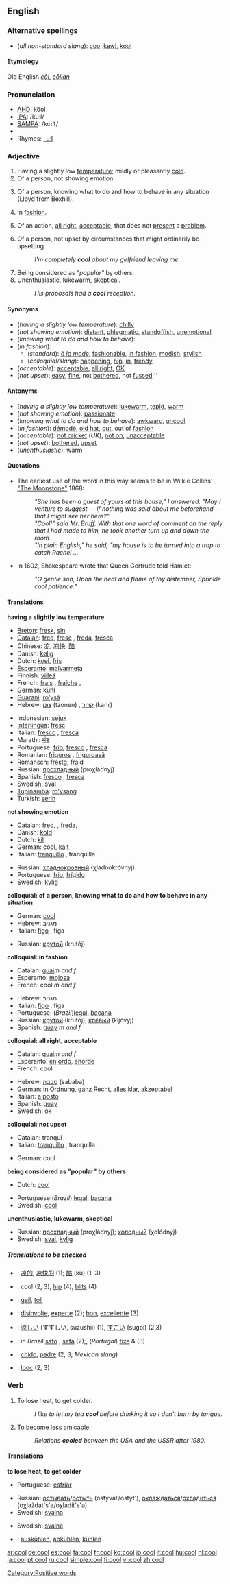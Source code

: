 ==English==

===Alternative spellings===
*(''all non-standard slang''): [[coo]], [[kewl]], [[kool]]

====Etymology====
Old English ''[[cōl]]'', ''[[cōlian]]''

===Pronunciation===
*[[AHD]]: ko͞ol
*[[IPA]]: /kuːl/
*[[SAMPA]]: /<tt>ku:l</tt>/
*{{audio|en-us-cool.ogg|Audio (US)}}
*Rhymes: [[Rhymes:English:-uːl|-uːl]]


===Adjective===
{{en-adj-er}}

# Having a slightly low [[temperature]]; mildly or pleasantly [[cold]].
# Of a person, not showing emotion. 
# {{colloquial}} Of a person, knowing what to do and how to behave in any situation (Lloyd from Bexhill).
# {{colloquial}} In [[fashion]].
# {{colloquial}} Of an action, [[all right]], [[acceptable]], that does not [[present]] a [[problem]].  {{ref|1}}
# {{colloquial}} Of a person, not upset by circumstances that might ordinarily be upsetting.
#:''I'm completely '''cool''' about my girlfriend leaving me.''
# Being considered as ''"popular"'' by others.
# Unenthusiastic, lukewarm, skeptical.
#:''His proposals had a '''cool''' reception.''

====Synonyms====
*(''having a slightly low temperature''): [[chilly]]
*(''not showing emotion''): [[distant]], [[phlegmatic]], [[standoffish]], [[unemotional]] 
*(''knowing what to do and how to behave''):
*(''in fashion''):
**(''standard''): ''[[à la mode]]'', [[fashionable]], [[in fashion]], [[modish]], [[stylish]]
**(''colloquial/slang''): [[happening]], [[hip]], [[in]], [[trendy]]
*(''acceptable''): [[acceptable]], [[all right]], [[OK]]
*(''not upset''): [[easy]], [[fine]], not [[bothered]], not [[fussed]]'''

====Antonyms====
*(''having a slightly low temperature''): [[lukewarm]], [[tepid]], [[warm]]
*(''not showing emotion''): [[passionate]]
*(''knowing what to do and how to behave''): [[awkward]], [[uncool]]
*(''in fashion''): [[démodé]], [[old hat]], [[out]], out of [[fashion]]
*(''acceptable''): [[not cricket]] (''UK''), [[not on]], [[unacceptable]]
*(''not upset''): [[bothered]], [[upset]]
*(''unenthusiastic''): [[warm]]

====Quotations====
* {{note|1}} The earliest use of the word in this way seems to be in Wilkie Collins' [http://collins.thefreelibrary.com/The-Moonstone/40-1 "The Moonstone"] 1868:
*:''"She has been a guest of yours at this house," I answered. "May I venture to suggest &mdash; if nothing was said about me beforehand &mdash; that I might see her here?"''
*:''"Cool!" said Mr. Bruff. With that one word of comment on the reply that I had made to him, he took another turn up and down the room.''
*:''"In plain English," he said, "my house is to be turned into a trap to catch Rachel ...''
*In 1602, Shakespeare wrote that Queen Gertrude told Hamlet:
*:''"O gentle son, Upon the heat and flame of thy distemper, Sprinkle cool patience."''

====Translations====
'''having a slightly low temperature'''
{{top}}
*[[Breton]]: [[fresk]], [[sin#Breton|sin]]
*[[Catalan]]: [[fred#Catalan|fred]], [[fresc]] {{m}}, [[freda]], [[fresca]] {{f}}
*Chinese: [[凉]], [[凉快]], [[酷]]
*Danish: [[kølig]]
*Dutch: [[koel]], [[fris]]
*[[Esperanto]]: [[malvarmeta]]
*Finnish: [[viileä]]
*French: [[frais]] {{m}}, [[fraîche]] {{f}},
*German: [[kühl]]
*[[Guarani]]: [[ro'ysã]]
*Hebrew: [[צונן]] (tzonen) , [[קריר]] (karir)
{{mid}}
*Indonesian: [[sejuk]]
*[[Interlingua]]: [[fresc]]
*Italian: [[fresco#Italian|fresco]] {{m}}, [[fresca#Italian|fresca]] {{f}}
*Marathi: [[थंड]]
*Portuguese: [[frio]], [[fresco]] {{m}}, [[fresca]] {{f}}
*Romanian: [[friguros]] {{m}}, [[friguroasă]] {{f}}
*Romansch: [[frestg]], [[fraid]]
*Russian: [[прохладный]] (proχládnyj)
*Spanish: [[fresco#Spanish|fresco]] {{m}}, [[fresca#Spanish|fresca]] {{f}}
*Swedish: [[sval]]
*[[Tupinambá]]: [[ro'ysang]]
*Turkish: [[serin]]
{{bottom}}

'''not showing emotion'''
{{top}}
*Catalan: [[fred]], {{m}}, [[freda]], {{f}}
*Danish: [[kold]]
*Dutch: [[kil]]
*German: cool, [[kalt]] 
*Italian: [[tranquillo]] {{m}}, tranquilla {{f}}
{{mid}}
*Russian: [[хладнокровный]] (χladnokróvnyj)
*Portuguese: [[frio]], [[frígido]]
*Swedish: [[kylig]]
{{bottom}}

'''colloquial: of a person, knowing what to do and how to behave in any situation'''
{{top}}
*German: [[cool#German|cool]]
*Hebrew: מגניב
*Italian: [[figo]] {{m}}, figa {{m}}
{{mid}}
*Russian: [[крутой]] (krutój)
{{bottom}}

'''colloquial: in fashion'''
{{top}}
*Catalan: [[guai]]''m and f''
*Esperanto: [[mojosa]]
*French: cool ''m and f''
{{mid}}
*Hebrew: מגניב
*Italian: [[figo]] {{m}}, figa {{m}}
*Portuguese: (''Brazil'')[[legal]], [[bacana]]
*Russian: [[крутой]] (krutój), [[клёвый]] (kljóvyj)
*Spanish: [[guay]] ''m and f''
{{bottom}}

'''colloquial: all right, acceptable'''
{{top}}
*Catalan: [[guai]]''m and f''
*Esperanto: [[en#Esperanto|en]] [[ordo#Esperanto|ordo]], [[enorde]]
*French: cool
{{mid}}
*Hebrew: [[סבבה]] (sababa)
*German: [[in Ordnung]], [[ganz Recht]], [[alles klar]], [[akzeptabel]]
*Italian: [[a posto]]
*Spanish: [[guay]]
*Swedish: [[ok]]
{{bottom}}

'''colloquial: not upset'''
{{top}}
*Catalan: tranqui
*Italian: [[tranquillo]] {{m}}, tranquilla {{f}}
{{mid}}
*German: cool 
{{bottom}}

'''being considered as "popular" by others'''
{{top}}
*Dutch: [[cool]]
{{mid}}
*Portuguese:(''Brazil'') [[legal]], [[bacana]]
*Swedish: [[#Swedish|cool]]
{{bottom}}

'''unenthusiastic, lukewarm, skeptical'''
{{top}}
{{mid}}
*Russian: [[прохладный]] (proχládnyj); [[холодный]] (χolódnyj)
*Swedish: [[sval]], [[kylig]]
{{bottom}}

=====Translations to be checked=====
{{checktrans}}
*{{ttbc|Chinese}}: [[凉的]], [[凉快的]] (1); [[酷]] (ku) (1, 3)
*{{ttbc|Dutch}}: cool (2, 3), [[hip#Dutch|hip]] (4), [[blits]] (4)
*{{ttbc|German}}: [[geil]], [[toll]]
*{{ttbc|Interlingua}}: [[disinvolte]], [[experte]] (2); [[bon]], [[excellente]] (3)
*{{ttbc|Japanese}}: [[涼しい]] (すずしい, suzushii) (1), [[すごい]] (sugoi) (2,3)
*{{ttbc|Portuguese}}: ''in Brazil'' [[safo]] {{m}}, [[safa]] {{f}} (2);, (''Portugal'') [[fixe]] {{m}} & {{f}} (3)<!-- Someone from Portugal, please check and categorize these translations.-->
*{{ttbc|Spanish}}: [[chido]], [[padre]] (2, 3; ''Mexican slang'')
*{{ttbc|Verlan}}: [[looc]] (2, 3)

===Verb===
{{en-verb}}

# To lose heat, to get colder.
#:''I like to let my tea '''cool''' before drinking it so I don't burn by tongue.''
# {{cattag|idiom|figurative}} To become less [[amicable]].
#: ''Relations '''cooled''' between the USA and the USSR after 1980.''

====Translations====
'''to lose heat, to get colder'''
{{top}}
*Portuguese: [[esfriar]]
{{mid}}
*Russian: [[остывать]]/[[остыть]] (ostyvát’/ostýt'), [[охлаждаться]]/[[охладиться]] (oχlaždát's'a/oχladít's'a)
*Swedish: [[svalna]]
{{bottom}}
{{top|to become less amiable}}
{{mid}}
*Swedish: [[svalna]]
{{bottom}}

{{checktrans}}
*{{ttbc|German}}: [[auskühlen]], [[abkühlen]], [[kühlen]]


[[Category:Positive words]]

[[ar:cool]]
[[de:cool]]
[[es:cool]]
[[fa:cool]]
[[fr:cool]]
[[ko:cool]]
[[io:cool]]
[[it:cool]]
[[hu:cool]]
[[nl:cool]]
[[ja:cool]]
[[pt:cool]]
[[ru:cool]]
[[simple:cool]]
[[fi:cool]]
[[vi:cool]]
[[zh:cool]]